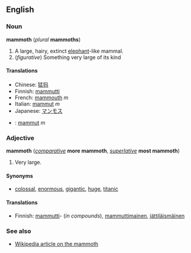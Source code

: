 ==English==
=== Noun ===
'''mammoth''' (''plural'' '''mammoths''')

#A large, hairy, extinct [[elephant]]-like mammal.
#(''figurative'') Something very large of its kind
====Translations====

*Chinese: [[猛犸]]
*Finnish: [[mammutti]]
*French: [[mammouth]] ''m''
*Italian: [[mammut]] ''m''
*Japanese: [[マンモス]]
* {{no}} : [[mammut]] ''m''

===Adjective===
'''mammoth''' (''[[comparative]]'' '''more mammoth''', ''[[superlative]]'' '''most mammoth''')

#Very large.

====Synonyms====
*[[colossal]], [[enormous]], [[gigantic]], [[huge]], [[titanic]]

====Translations====
*Finnish: [[mammutti]]- (''in compounds''), [[mammuttimainen]], [[jättiläismäinen]]

===See also===
*[[w:mammoth|Wikipedia article on the mammoth]]